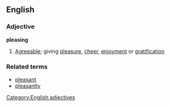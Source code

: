 ==English==

===Adjective===
'''pleasing'''
#[[Agreeable]]; giving [[pleasure]], [[cheer]], [[enjoyment]] or [[gratification]]
[[Category:English adjectives]]

===Related terms===
*[[pleasant]]
*[[pleasantly]]